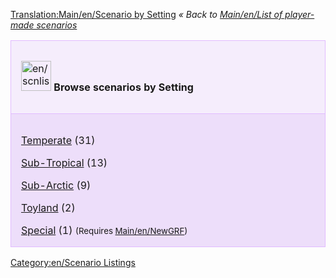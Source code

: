{{fr/Traduction|Scenario by Setting|0}}
[[Translation:Main/en/Scenario by Setting]]
{{en/-}}
''« Back to [[Main/en/List of player-made scenarios]]''

{| cellspacing="3" class="mainpagetable" align="center" width="100%"
|- valign="top" 
|style="font-size: 100%; BACKGROUND-COLOR: #F5EDFC; border: 1px solid #E1BBFF; margin: 0; padding: 1em; text-align: left; width:14%"|[[File:en/scnlist-setting.png|48px]] <font size="3">'''Browse scenarios by Setting'''</font>
|-
|style="font-size: 100%; BACKGROUND-COLOR: #EDDEFA; border: 1px solid #E1BBFF; margin: 0; padding: 1em 1em 0em 1em; text-align: left;"|

[[Main/en/Scenario by Setting - Temperate|Temperate]] (31)

[[Main/en/Scenario by Setting - Sub-Tropical|Sub-Tropical]] (13)

[[Main/en/Scenario by Setting - Sub-Arctic|Sub-Arctic]] (9)

[[Main/en/Scenario by Setting - Toyland|Toyland]] (2)

[[Main/en/Scenario by Setting - Special|Special]] (1) <span style="font-size:smaller">(Requires [[Main/en/NewGRF]])</span>

|}

[[Category:en/Scenario Listings]]